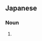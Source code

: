 ==Japanese==
{{ja-kanjitab|りゅう|さん|だん|yomi=o}}

===Noun===
{{ja-noun|りゅうさんだん}}

# {{alternative form of|榴散弾|lang=ja}}